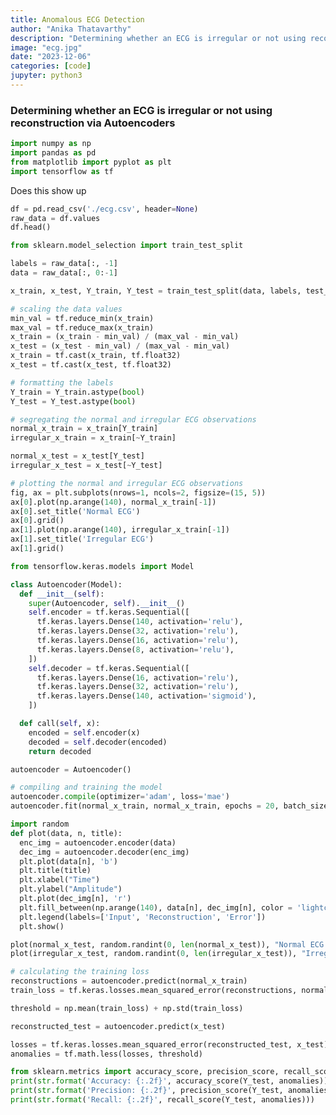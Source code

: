 ```yaml
---
title: Anomalous ECG Detection
author: "Anika Thatavarthy"
description: "Determining whether an ECG is irregular or not using reconstruction via Autoencoders"
image: "ecg.jpg"
date: "2023-12-06"
categories: [code]
jupyter: python3
---
```


### Determining whether an ECG is irregular or not using reconstruction via Autoencoders

```python
import numpy as np
import pandas as pd
from matplotlib import pyplot as plt
import tensorflow as tf
```

Does this show up

```python
df = pd.read_csv('./ecg.csv', header=None)
raw_data = df.values
df.head()
```

```python
from sklearn.model_selection import train_test_split

labels = raw_data[:, -1]
data = raw_data[:, 0:-1]

x_train, x_test, Y_train, Y_test = train_test_split(data, labels, test_size=0.2, random_state=42)
```

```python
# scaling the data values
min_val = tf.reduce_min(x_train)
max_val = tf.reduce_max(x_train)
x_train = (x_train - min_val) / (max_val - min_val)
x_test = (x_test - min_val) / (max_val - min_val)
x_train = tf.cast(x_train, tf.float32)
x_test = tf.cast(x_test, tf.float32)
```

```python
# formatting the labels
Y_train = Y_train.astype(bool)
Y_test = Y_test.astype(bool)

# segregating the normal and irregular ECG observations
normal_x_train = x_train[Y_train]
irregular_x_train = x_train[~Y_train]

normal_x_test = x_test[Y_test]
irregular_x_test = x_test[~Y_test]
```

```python
# plotting the normal and irregular ECG observations
fig, ax = plt.subplots(nrows=1, ncols=2, figsize=(15, 5))
ax[0].plot(np.arange(140), normal_x_train[-1])
ax[0].set_title('Normal ECG')
ax[0].grid()
ax[1].plot(np.arange(140), irregular_x_train[-1])
ax[1].set_title('Irregular ECG')
ax[1].grid()
```

```python
from tensorflow.keras.models import Model

class Autoencoder(Model):
  def __init__(self):
    super(Autoencoder, self).__init__()
    self.encoder = tf.keras.Sequential([
      tf.keras.layers.Dense(140, activation='relu'),
      tf.keras.layers.Dense(32, activation='relu'),
      tf.keras.layers.Dense(16, activation='relu'),
      tf.keras.layers.Dense(8, activation='relu'),
    ])
    self.decoder = tf.keras.Sequential([
      tf.keras.layers.Dense(16, activation='relu'),
      tf.keras.layers.Dense(32, activation='relu'),
      tf.keras.layers.Dense(140, activation='sigmoid'),
    ])

  def call(self, x):
    encoded = self.encoder(x)
    decoded = self.decoder(encoded)
    return decoded
```

```python
autoencoder = Autoencoder()
```

```python
# compiling and training the model
autoencoder.compile(optimizer='adam', loss='mae')
autoencoder.fit(normal_x_train, normal_x_train, epochs = 20, batch_size=512, validation_data=(normal_x_test, normal_x_test))
```

```python
import random
def plot(data, n, title):
  enc_img = autoencoder.encoder(data)
  dec_img = autoencoder.decoder(enc_img)
  plt.plot(data[n], 'b')
  plt.title(title)
  plt.xlabel("Time")
  plt.ylabel("Amplitude")
  plt.plot(dec_img[n], 'r')
  plt.fill_between(np.arange(140), data[n], dec_img[n], color = 'lightcoral')
  plt.legend(labels=['Input', 'Reconstruction', 'Error'])
  plt.show()

plot(normal_x_test, random.randint(0, len(normal_x_test)), "Normal ECG Reconstruction")
plot(irregular_x_test, random.randint(0, len(irregular_x_test)), "Irregular ECG Reconstruction")
```

```python
# calculating the training loss
reconstructions = autoencoder.predict(normal_x_train)
train_loss = tf.keras.losses.mean_squared_error(reconstructions, normal_x_train)
```

```python
threshold = np.mean(train_loss) + np.std(train_loss)
```

```python
reconstructed_test = autoencoder.predict(x_test)

losses = tf.keras.losses.mean_squared_error(reconstructed_test, x_test)
anomalies = tf.math.less(losses, threshold)
```

```python
from sklearn.metrics import accuracy_score, precision_score, recall_score
print(str.format('Accuracy: {:.2f}', accuracy_score(Y_test, anomalies)))
print(str.format('Precision: {:.2f}', precision_score(Y_test, anomalies)))
print(str.format('Recall: {:.2f}', recall_score(Y_test, anomalies)))
```

